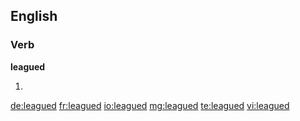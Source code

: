 ==English==

===Verb===
'''leagued'''

# {{past of|league}}

[[de:leagued]]
[[fr:leagued]]
[[io:leagued]]
[[mg:leagued]]
[[te:leagued]]
[[vi:leagued]]